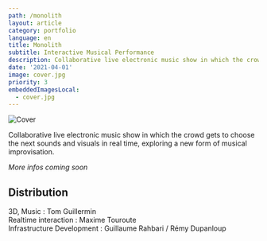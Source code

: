 ```yaml
---
path: /monolith
layout: article
category: portfolio
language: en
title: Monolith
subtitle: Interactive Musical Performance
description: Collaborative live electronic music show in which the crowd gets to choose the next sounds and visuals in real time, exploring a new form of musical improvisation.
date: '2021-04-01'
image: cover.jpg
priority: 3
embeddedImagesLocal:
  - cover.jpg
---
```


![Cover](cover.jpg)

Collaborative live electronic music show in which the crowd gets to choose the next sounds and visuals in real time, exploring a new form of musical improvisation.

_More infos coming soon_

## Distribution

3D, Music : Tom Guillermin  
Realtime interaction : Maxime Touroute  
Infrastructure Development : Guillaume Rahbari / Rémy Dupanloup
